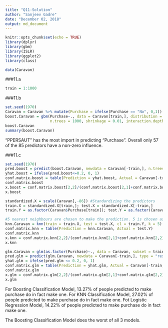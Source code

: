 ```yaml
---
title: "Q11-Solution"
author: "Sanjeev Gadre"
date: "December 02, 2018"
output: md_document
---
```


```r
knitr::opts_chunk$set(echo = TRUE)
library(dplyr)
library(gbm)
library(ISLR)
library(ggplot2)
library(class)

data(Caravan)
```

###11.a
```r
train = 1:1000
```

###11.b
```r
set.seed(1970)
Caravan = Caravan %>% mutate(Purchase = ifelse(Purchase == "No", 0,1))
boost.Caravan = gbm(Purchase~., data = Caravan[train,], distribution = "bernoulli",
                    n.trees = 1000, shrinkage = 0.01, interaction.depth = 4)
boost.Caravan
summary(boost.Caravan)
```

"PPERSAUT" has the most import in predicting "Purchase". Overall only 57 of the 85 predictors have a non-zero influence.

###11.c
```r
set.seed(1970)
pred.boost = predict(boost.Caravan, newdata = Caravan[-train,], n.trees = 1000, type = "response")
yhat.boost = ifelse(pred.boost<=0.2, 0, 1)
conf.matrix.boost = table(Prediction = yhat.boost, Actual = Caravan[-train,"Purchase"])
conf.matrix.boost
x.boost = conf.matrix.boost[2,2]/(conf.matrix.boost[2,1]+conf.matrix.boost[2,2])
x.boost

standardized.X = scale(Caravan[,-86]) #Standardizing the predictors
train.X = standardized.X[train,]; test.X = standardized.X[-train,]
train.Y = as.factor(Caravan$Purchase[train]); test.Y = as.factor(Caravan$Purchase[-train])

#5 nearest neighbours are chosen to make the prediction. 5 is chosen as it was shown to provide the best results in an earlier exercise.
knn.Caravan = knn(train = train.X, test = test.X, cl = train.Y, k = 5)
conf.matrix.knn = table(Prediction = knn.Caravan, Actual = test.Y)
conf.matrix.knn
x.knn = conf.matrix.knn[2,2]/(conf.matrix.knn[2,1]+conf.matrix.knn[2,2])
x.knn

glm.Caravan = glm(as.factor(Purchase)~., data = Caravan, subset = train, family = "binomial")
pred.glm = predict(glm.Caravan, newdata = Caravan[-train,], type = "response")
yhat.glm = ifelse(pred.glm <= 0.2, 0, 1)
conf.matrix.glm = table(Prediction = yhat.glm, Actual = Caravan[-train,"Purchase"])
conf.matrix.glm
x.glm = conf.matrix.glm[2,2]/(conf.matrix.glm[2,1]+conf.matrix.glm[2,2])
x.glm
```

For Boosting Classification Model, 13.27% of people predicted to make purchase do in fact make one.
For KNN Classification Model, 27.02% of people predicted to make purchase do in fact make one.
Fot Logistic Regression Model, 14.22% of people predicted to make purchase do in fact make one.

The Boosting Classification Model does the worst of all 3 models.
